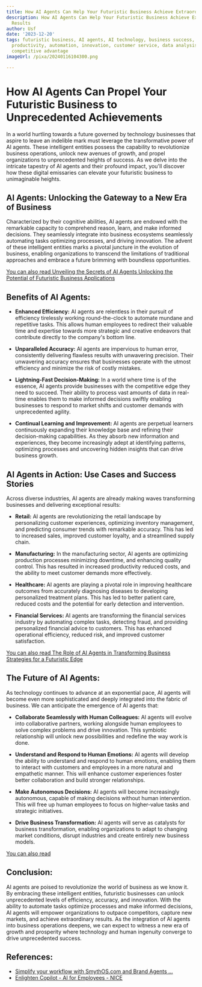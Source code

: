 ```yaml
---
title: How AI Agents Can Help Your Futuristic Business Achieve Extraordinary Results
description: How AI Agents Can Help Your Futuristic Business Achieve Extraordinary
  Results
author: Usf
date: '2023-12-20'
tags: futuristic business, AI agents, AI technology, business success, efficiency,
  productivity, automation, innovation, customer service, data analysis, decision-making,
  competitive advantage
imageUrl: /pixa/20240116104300.png

---
```

# **How AI Agents Can Propel Your Futuristic Business to  Unprecedented Achievements**

In a world  hurtling towards a future governed by technology businesses that aspire to  leave an  indelible mark must leverage the transformative power  of AI agents. These intelligent entities possess the capability to revolutionize business operations,  unlock new avenues of growth, and propel organizations to  unprecedented heights of success. As we delve into the intricate tapestry  of AI agents and their profound impact, you'll discover how these digital emissaries can elevate your futuristic business to unimaginable heights.

## **AI Agents:  Unlocking the Gateway  to a New Era of Business**

Characterized by  their cognitive abilities, AI agents are endowed with the remarkable capacity to comprehend reason,  learn, and make informed decisions. They seamlessly integrate into business ecosystems seamlessly automating tasks optimizing processes, and driving innovation. The advent of these intelligent entities marks a pivotal juncture  in  the evolution of business, enabling  organizations  to transcend the limitations of traditional approaches and  embrace a  future brimming  with boundless opportunities.

[You can also read Unveiling the  Secrets of AI Agents Unlocking the  Potential of Futuristic Business Applications](Unveiling%20the%20Secrets%20of%20AI%20Agents%20Unlocking%20the%20Potential%20of%20Futuristic%20Business%20Applications)


## **Benefits of AI Agents:**

* **Enhanced Efficiency:** AI agents are relentless in their pursuit of efficiency tirelessly  working round-the-clock to automate mundane and repetitive tasks. This allows human employees to redirect their valuable time  and expertise towards more strategic and creative endeavors that contribute directly to the company's bottom  line.

* **Unparalleled Accuracy:** AI agents are impervious to human error, consistently delivering flawless results with unwavering precision. Their unwavering accuracy ensures that businesses operate with the utmost efficiency and minimize  the risk  of  costly  mistakes.

* **Lightning-Fast Decision-Making:** In  a world where time is of the essence, AI agents provide businesses with the competitive edge they need to succeed. Their ability to process vast  amounts of  data  in real-time enables them to make  informed  decisions swiftly enabling businesses to respond to market shifts  and customer demands with unprecedented agility.

* **Continual Learning  and Improvement:** AI agents are perpetual learners continuously expanding their knowledge base and refining their decision-making capabilities. As they absorb new information and experiences, they become increasingly adept  at identifying patterns, optimizing processes  and uncovering hidden insights that can drive business growth.

## **AI Agents in Action: Use Cases and Success Stories**

Across diverse  industries, AI agents are already  making waves transforming businesses and delivering exceptional results:

* **Retail:** AI agents are revolutionizing  the retail landscape by personalizing customer experiences, optimizing inventory management, and predicting consumer  trends with remarkable accuracy. This has led to  increased sales, improved customer loyalty, and a streamlined supply chain.

* **Manufacturing:** In the  manufacturing sector, AI agents are optimizing production processes minimizing  downtime, and  enhancing  quality control. This has resulted in increased productivity  reduced  costs, and the ability to meet customer demands more effectively.

* **Healthcare:** AI agents are playing a pivotal role in improving healthcare outcomes from accurately diagnosing diseases to developing personalized treatment plans.  This has led to better patient care, reduced costs and the  potential for early detection  and intervention.

* **Financial Services:** AI agents are transforming the financial services industry  by automating complex tasks, detecting fraud, and providing personalized financial  advice to customers. This has enhanced operational efficiency, reduced risk, and improved customer satisfaction.

[You  can also read The Role of AI  Agents in Transforming Business Strategies for a Futuristic Edge](The%20Role%20of%20AI%20Agents%20in%20Transforming%20Business%20Strategies%20for%20a%20Futuristic%20Edge)


## **The Future of AI Agents:**

As technology continues to advance at an  exponential pace, AI agents will become even more sophisticated and deeply  integrated into the fabric of business. We  can anticipate the emergence of AI agents that:

* **Collaborate Seamlessly with Human Colleagues:** AI agents will evolve into collaborative partners, working alongside human employees to solve complex problems and drive innovation. This symbiotic relationship will unlock new possibilities and redefine the way work is done.

* **Understand  and Respond to Human Emotions:** AI agents will develop the  ability to understand and respond to human  emotions, enabling them to interact with customers and employees in a more natural and empathetic manner. This will enhance  customer experiences foster better collaboration and build stronger relationships.

*  **Make Autonomous Decisions:** AI agents will become  increasingly autonomous, capable of  making  decisions without human intervention. This will free up human employees  to focus on higher-value tasks and  strategic initiatives.

* **Drive Business Transformation:**  AI agents will serve as catalysts for  business transformation, enabling organizations to adapt to changing market conditions, disrupt industries and create entirely new business  models.

[You can also  read ]()


## **Conclusion:**

AI agents are poised to revolutionize the world of business as we know  it.  By embracing these intelligent  entities, futuristic businesses can unlock unprecedented levels of efficiency, accuracy, and innovation. With the ability to automate  tasks optimize processes and make  informed decisions, AI agents will empower organizations to outpace competitors, capture new markets, and achieve extraordinary results. As the integration of AI agents into  business operations deepens, we can expect to witness a new era of growth and prosperity where technology and  human ingenuity  converge to drive unprecedented success.

## References:
- [Simplify your workflow with SmythOS.com and Brand Agents ...](https://www.linkedin.com/posts/michael-umansky-0152841_smythos-aiinnovation-autonomoussynergy-activity-7127300084924366848-GaqX)
- [Enlighten Copilot - AI for Employees - NICE](https://www.nice.com/products/enlighten-copilot)
